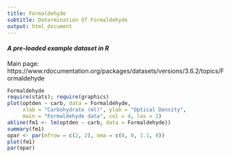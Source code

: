 ```yaml
---
title: Formaldehyde
subtitle: Determination Of Formaldehyde
output: html_document
---
```


#### *A pre-loaded example dataset in R*
Main page: https://www.rdocumentation.org/packages/datasets/versions/3.6.2/topics/Formaldehyde

```r
Formaldehyde
require(stats); require(graphics)
plot(optden ~ carb, data = Formaldehyde,
     xlab = "Carbohydrate (ml)", ylab = "Optical Density",
     main = "Formaldehyde data", col = 4, las = 1)
abline(fm1 <- lm(optden ~ carb, data = Formaldehyde))
summary(fm1)
opar <- par(mfrow = c(2, 2), oma = c(0, 0, 1.1, 0))
plot(fm1)
par(opar)
```

